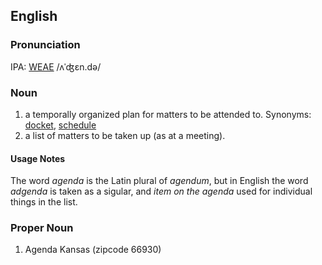 ==English==
===Pronunciation===
IPA: [[WEAE]] /ʌˈʤɛn.də/

===Noun===
# a temporally organized plan for matters to be attended to. Synonyms: [[docket]], [[schedule]]
# a list of matters to be taken up (as at a meeting).

====Usage Notes====
The word ''agenda'' is the Latin plural of ''agendum'', but in English the word ''adgenda'' is taken as a sigular, and ''item on the agenda'' used for individual things in the list.

===Proper Noun===
# Agenda Kansas (zipcode 66930)